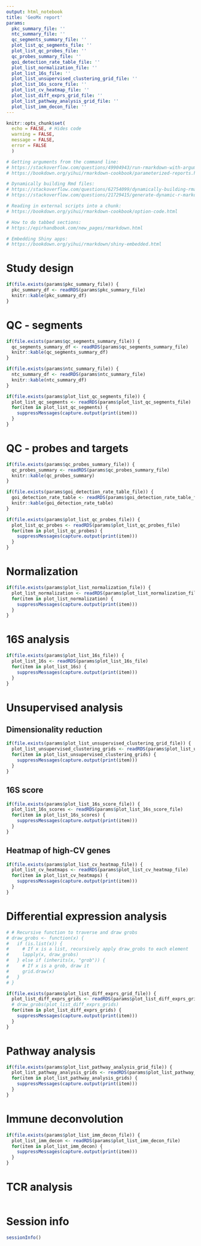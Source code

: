 ```yaml
---
output: html_notebook
title: 'GeoMx report'
params:
  pkc_summary_file: ''
  ntc_summary_file: ''
  qc_segments_summary_file: ''
  plot_list_qc_segments_file: ''
  plot_list_qc_probes_file: ''
  qc_probes_summary_file: ''
  goi_detection_rate_table_file: ''
  plot_list_normalization_file: ''
  plot_list_16s_file: ''
  plot_list_unsupervised_clustering_grid_file: ''
  plot_list_16s_score_file: ''
  plot_list_cv_heatmap_file: ''
  plot_list_diff_exprs_grid_file: ''
  plot_list_pathway_analysis_grid_file: ''
  plot_list_imm_decon_file: ''
---
```


```r
knitr::opts_chunk$set(
  echo = FALSE, # Hides code
  warning = FALSE,
  message = FALSE,
  error = FALSE
  )

# Getting arguments from the command line:
# https://stackoverflow.com/questions/49904943/run-rmarkdown-with-arguments-on-the-command-line/76567366#76567366
# https://bookdown.org/yihui/rmarkdown-cookbook/parameterized-reports.html#parameterized-reports

# Dynamically building Rmd files:
# https://stackoverflow.com/questions/62754099/dynamically-building-rmarkdown
# https://stackoverflow.com/questions/21729415/generate-dynamic-r-markdown-blocks

# Reading in external scripts into a chunk:
# https://bookdown.org/yihui/rmarkdown-cookbook/option-code.html

# How to do tabbed sections: 
# https://epirhandbook.com/new_pages/rmarkdown.html

# Embedding Shiny apps:
# https://bookdown.org/yihui/rmarkdown/shiny-embedded.html
```

# Study design
```r
if(file.exists(params$pkc_summary_file)) {
  pkc_summary_df <- readRDS(params$pkc_summary_file)
  knitr::kable(pkc_summary_df)
}

```

# QC - segments
```r
if(file.exists(params$qc_segments_summary_file)) {
  qc_segments_summary_df <- readRDS(params$qc_segments_summary_file)
  knitr::kable(qc_segments_summary_df)
}

if(file.exists(params$ntc_summary_file)) {
  ntc_summary_df <- readRDS(params$ntc_summary_file)
  knitr::kable(ntc_summary_df)
}
```

```r
if(file.exists(params$plot_list_qc_segments_file)) {
  plot_list_qc_segments <- readRDS(params$plot_list_qc_segments_file)
  for(item in plot_list_qc_segments) {
    suppressMessages(capture.output(print(item)))
  }
}
```

# QC - probes and targets
```r
if(file.exists(params$qc_probes_summary_file)) {
  qc_probes_summary <- readRDS(params$qc_probes_summary_file)
  knitr::kable(qc_probes_summary)
}
```

```r
if(file.exists(params$goi_detection_rate_table_file)) {
  goi_detection_rate_table <- readRDS(params$goi_detection_rate_table_file)
  knitr::kable(goi_detection_rate_table)
}
```

```r
if(file.exists(params$plot_list_qc_probes_file)) {
  plot_list_qc_probes <- readRDS(params$plot_list_qc_probes_file)
  for(item in plot_list_qc_probes) {
    suppressMessages(capture.output(print(item)))
  }
}

```

# Normalization
```r
if(file.exists(params$plot_list_normalization_file)) {
  plot_list_normalization <- readRDS(params$plot_list_normalization_file)
  for(item in plot_list_normalization) {
    suppressMessages(capture.output(print(item)))
  }
}
```

# 16S analysis
```r
if(file.exists(params$plot_list_16s_file)) {
  plot_list_16s <- readRDS(params$plot_list_16s_file)
  for(item in plot_list_16s) {
    suppressMessages(capture.output(print(item)))
  }
}
```

# Unsupervised analysis
## Dimensionality reduction
```r
if(file.exists(params$plot_list_unsupervised_clustering_grid_file)) {
  plot_list_unsupervised_clustering_grids <- readRDS(params$plot_list_unsupervised_clustering_grid_file)
  for(item in plot_list_unsupervised_clustering_grids) {
    suppressMessages(capture.output(print(item)))
  }
}
```

## 16S score
```r

if(file.exists(params$plot_list_16s_score_file)) {
  plot_list_16s_scores <- readRDS(params$plot_list_16s_score_file)
  for(item in plot_list_16s_scores) {
    suppressMessages(capture.output(print(item)))
  }
}
```

## Heatmap of high-CV genes
```r
if(file.exists(params$plot_list_cv_heatmap_file)) {
  plot_list_cv_heatmaps <- readRDS(params$plot_list_cv_heatmap_file)
  for(item in plot_list_cv_heatmaps) {
    suppressMessages(capture.output(print(item)))
  }
}
```

# Differential expression analysis
```r
# # Recursive function to traverse and draw grobs
# draw_grobs <- function(x) {
#   if (is.list(x)) {
#     # If x is a list, recursively apply draw_grobs to each element
#     lapply(x, draw_grobs)
#   } else if (inherits(x, "grob")) {
#     # If x is a grob, draw it
#     grid.draw(x)
#   }
# }

if(file.exists(params$plot_list_diff_exprs_grid_file)) {
  plot_list_diff_exprs_grids <- readRDS(params$plot_list_diff_exprs_grid_file)
  # draw_grobs(plot_list_diff_exprs_grids)
  for(item in plot_list_diff_exprs_grids) {
    suppressMessages(capture.output(print(item)))
  }
}
```

# Pathway analysis
```r
if(file.exists(params$plot_list_pathway_analysis_grid_file)) {
  plot_list_pathway_analysis_grids <- readRDS(params$plot_list_pathway_analysis_grid_file)
  for(item in plot_list_pathway_analysis_grids) {
    suppressMessages(capture.output(print(item)))
  }
}
```

# Immune deconvolution
```r
if(file.exists(params$plot_list_imm_decon_file)) {
  plot_list_imm_decon <- readRDS(params$plot_list_imm_decon_file)
  for(item in plot_list_imm_decon) {
    suppressMessages(capture.output(print(item)))
  }
}
```

# TCR analysis
```r

```

# Session info
```r
sessionInfo()
```